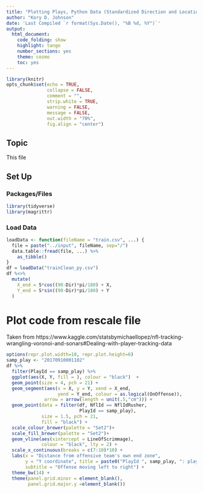 ```yaml
---
title: "Plotting Plays, Python Data (Standardized Direction and Location)"
author: "Kory D. Johnson"
date: 'Last Compiled `r format(Sys.Date(), "%B %d, %Y")`'
output:
  html_document:
    code_folding: show
    highlight: tango
    number_sections: yes
    theme: cosmo
    toc: yes
---
```


```r
library(knitr)
opts_chunk$set(echo = TRUE,
               collapse = FALSE,
               comment = "",
               strip.white = TRUE,
               warning = FALSE,
               message = FALSE,
               out.width = "70%",
               fig.align = "center")
```

## Topic

This file 

## Set Up  {.tabset .tabset-fade}

### Packages/Files {-}

```r
library(tidyverse)
library(magrittr)
```

### Load Data {-}

```r
loadData <- function(fileName = "train.csv", ...) {
  file = paste("../input", fileName, sep="/")
  data.table::fread(file, ...) %>% 
    as_tibble()
}
df = loadData("trainClean_py.csv")
df %<>%
  mutate(
    X_end = S*cos((90-Dir)*pi/180) + X, 
    Y_end = S*sin((90-Dir)*pi/180) + Y
  )
```

# Plot code from rescale file

Taken from https://www.kaggle.com/statsbymichaellopez/nfl-tracking-wrangling-voronoi-and-sonars#Dealing-with-player-tracking-data

```r
options(repr.plot.width=10, repr.plot.height=6)
samp_play <- "20170910001102"
df %>% 
  filter(PlayId == samp_play) %>% 
  ggplot(aes(X, Y, fill = ), colour = "black")  + 
  geom_point(size = 4, pch = 21) + 
  geom_segment(aes(x = X, y = Y, xend = X_end,
                   yend = Y_end, colour = as.logical(OnOffense)), 
              arrow = arrow(length = unit(.5,"cm"))) + 
  geom_point(data = filter(df, NflId == NflIdRusher, 
                           PlayId == samp_play), 
             size = 1.5, pch = 21,
             fill = "black") +
  scale_colour_brewer(palette = "Set2")+ 
  scale_fill_brewer(palette = "Set2")+ 
  geom_vline(aes(xintercept = LineOfScrimmage), 
             colour = "black", lty = 2) + 
  scale_x_continuous(breaks = c(7:10)*10) + 
  labs(x = "Distance from offensive team's own end zone", 
       y = "Y coordinate", title = paste0("PlayId ", samp_play, ": player direction"), 
       subtitle = "Offense moving left to right") + 
  theme_bw(14) + 
  theme(panel.grid.minor = element_blank(), 
        panel.grid.major.y =element_blank())
```